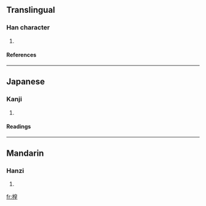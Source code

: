 ==Translingual==
===Han character===
{{Han char|rn=75|rad=木|as=09|sn=13|four=5691<sub>4</sub>|canj=木竹日土 (DHAG)}}
# {{defn|Han|sort=木09}}
====References====
{{Han ref|kx=0542.150|dkj=15194|dj=0930.110|hdz=21251.120|uh=697B|ud=27003|bh=DDF3|bd=56819}}

----
==Japanese==
===Kanji===
{{ja-kanji|grade=|rs=木09}}
# {{defn|Japanese}} 
====Readings====
{{ja-readings|on=[[こう]] (kō), [[おう]] (ō)|kun=[[はたざお]] (hatazao)}}

----
==Mandarin==
===Hanzi===
{{cmn-hanzi|pin=[[héng]] ([[heng2]])|wg=heng<sup>2</sup>}}
# {{defn|Mandarin}}

[[fr:楻]]